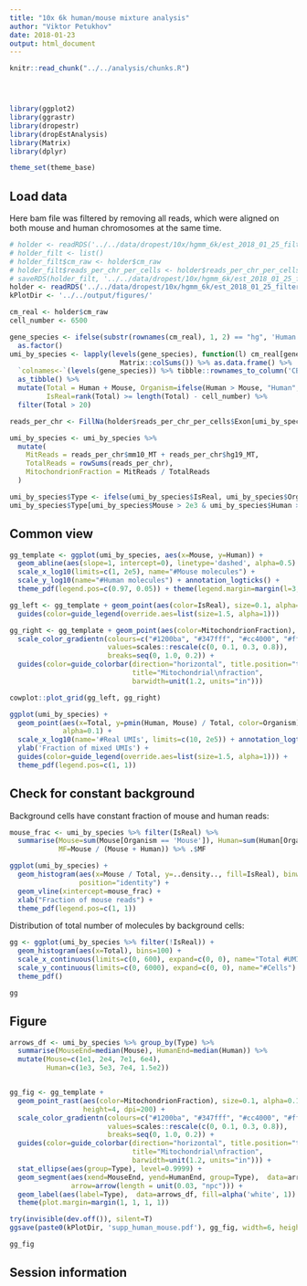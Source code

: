 ```yaml
---
title: "10x 6k human/mouse mixture analysis"
author: "Viktor Petukhov"
date: 2018-01-23
output: html_document
---
```


```r
knitr::read_chunk("../../analysis/chunks.R")
```

```r
```

```r
```

```r
```

```r
library(ggplot2)
library(ggrastr)
library(dropestr)
library(dropEstAnalysis)
library(Matrix)
library(dplyr)

theme_set(theme_base)
```

## Load data
Here bam file was filtered by removing all reads, which were aligned on both mouse and human chromosomes at the same time.
```r
# holder <- readRDS('../../data/dropest/10x/hgmm_6k/est_2018_01_25_filtered/hgmm_6k.rds')
# holder_filt <- list()
# holder_filt$cm_raw <- holder$cm_raw
# holder_filt$reads_per_chr_per_cells <- holder$reads_per_chr_per_cells$Exon
# saveRDS(holder_filt, '../../data/dropest/10x/hgmm_6k/est_2018_01_25_filtered/hgmm_6k_filt.rds')
holder <- readRDS('../../data/dropest/10x/hgmm_6k/est_2018_01_25_filtered/hgmm_6k_filt.rds')
kPlotDir <- '../../output/figures/'
```

```r
cm_real <- holder$cm_raw
cell_number <- 6500

gene_species <- ifelse(substr(rownames(cm_real), 1, 2) == "hg", 'Human', 'Mouse') %>% 
  as.factor()
umi_by_species <- lapply(levels(gene_species), function(l) cm_real[gene_species == l,] %>% 
                           Matrix::colSums()) %>% as.data.frame() %>% 
  `colnames<-`(levels(gene_species)) %>% tibble::rownames_to_column('CB') %>% 
  as_tibble() %>% 
  mutate(Total = Human + Mouse, Organism=ifelse(Human > Mouse, "Human", "Mouse"), 
         IsReal=rank(Total) >= length(Total) - cell_number) %>%
  filter(Total > 20)

reads_per_chr <- FillNa(holder$reads_per_chr_per_cells$Exon[umi_by_species$CB,])

umi_by_species <- umi_by_species %>% 
  mutate(
    MitReads = reads_per_chr$mm10_MT + reads_per_chr$hg19_MT,
    TotalReads = rowSums(reads_per_chr),
    MitochondrionFraction = MitReads / TotalReads
  )

umi_by_species$Type <- ifelse(umi_by_species$IsReal, umi_by_species$Organism, "Background")
umi_by_species$Type[umi_by_species$Mouse > 2e3 & umi_by_species$Human > 2e3] <- 'Dublets'
```

## Common view
```r
gg_template <- ggplot(umi_by_species, aes(x=Mouse, y=Human)) + 
  geom_abline(aes(slope=1, intercept=0), linetype='dashed', alpha=0.5) +
  scale_x_log10(limits=c(1, 2e5), name="#Mouse molecules") + 
  scale_y_log10(name="#Human molecules") + annotation_logticks() +
  theme_pdf(legend.pos=c(0.97, 0.05)) + theme(legend.margin=margin(l=3, r=3, unit="pt"))

gg_left <- gg_template + geom_point(aes(color=IsReal), size=0.1, alpha=0.15) +
  guides(color=guide_legend(override.aes=list(size=1.5, alpha=1)))

gg_right <- gg_template + geom_point(aes(color=MitochondrionFraction), size=0.1, alpha=0.15) +
  scale_color_gradientn(colours=c("#1200ba", "#347fff", "#cc4000", "#ff3333"), 
                        values=scales::rescale(c(0, 0.1, 0.3, 0.8)), 
                        breaks=seq(0, 1.0, 0.2)) +
  guides(color=guide_colorbar(direction="horizontal", title.position="top", 
                              title="Mitochondrial\nfraction", 
                              barwidth=unit(1.2, units="in")))

cowplot::plot_grid(gg_left, gg_right)
```

```r
ggplot(umi_by_species) + 
  geom_point(aes(x=Total, y=pmin(Human, Mouse) / Total, color=Organism), size=0.1, 
             alpha=0.1) +
  scale_x_log10(name='#Real UMIs', limits=c(10, 2e5)) + annotation_logticks() + 
  ylab('Fraction of mixed UMIs') +
  guides(color=guide_legend(override.aes=list(size=1.5, alpha=1))) +
  theme_pdf(legend.pos=c(1, 1))
```

## Check for constant background

Background cells have constant fraction of mouse and human reads:  
```r
mouse_frac <- umi_by_species %>% filter(IsReal) %>% 
  summarise(Mouse=sum(Mouse[Organism == 'Mouse']), Human=sum(Human[Organism == 'Human']), 
            MF=Mouse / (Mouse + Human)) %>% .$MF

ggplot(umi_by_species) + 
  geom_histogram(aes(x=Mouse / Total, y=..density.., fill=IsReal), binwidth=0.005, 
                 position="identity") + 
  geom_vline(xintercept=mouse_frac) +
  xlab("Fraction of mouse reads") +
  theme_pdf(legend.pos=c(1, 1))
```

Distribution of total number of molecules by background cells:  
```r
gg <- ggplot(umi_by_species %>% filter(!IsReal)) +
  geom_histogram(aes(x=Total), bins=100) +
  scale_x_continuous(limits=c(0, 600), expand=c(0, 0), name="Total #UMIs") +
  scale_y_continuous(limits=c(0, 6000), expand=c(0, 0), name="#Cells") +
  theme_pdf()

gg
```

## Figure
```r
arrows_df <- umi_by_species %>% group_by(Type) %>% 
  summarise(MouseEnd=median(Mouse), HumanEnd=median(Human)) %>%
  mutate(Mouse=c(1e1, 2e4, 7e1, 6e4), 
         Human=c(1e3, 5e3, 7e4, 1.5e2))


gg_fig <- gg_template + 
  geom_point_rast(aes(color=MitochondrionFraction), size=0.1, alpha=0.15, width=6, 
                  height=4, dpi=200) +
  scale_color_gradientn(colours=c("#1200ba", "#347fff", "#cc4000", "#ff3333"), 
                        values=scales::rescale(c(0, 0.1, 0.3, 0.8)), 
                        breaks=seq(0, 1.0, 0.2)) +
  guides(color=guide_colorbar(direction="horizontal", title.position="top", 
                              title="Mitochondrial\nfraction", 
                              barwidth=unit(1.2, units="in"))) + 
  stat_ellipse(aes(group=Type), level=0.9999) +
  geom_segment(aes(xend=MouseEnd, yend=HumanEnd, group=Type),  data=arrows_df, 
               arrow=arrow(length = unit(0.03, "npc"))) +
  geom_label(aes(label=Type),  data=arrows_df, fill=alpha('white', 1)) +
  theme(plot.margin=margin(1, 1, 1, 1))

try(invisible(dev.off()), silent=T)
ggsave(paste0(kPlotDir, 'supp_human_mouse.pdf'), gg_fig, width=6, height=4)
```

```r
gg_fig
```

## Session information
```r
```
